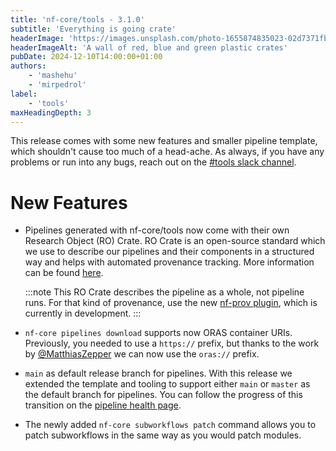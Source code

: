 ```yaml
---
title: 'nf-core/tools - 3.1.0'
subtitle: 'Everything is going crate'
headerImage: 'https://images.unsplash.com/photo-1655874835023-02d7371fbe90'
headerImageAlt: 'A wall of red, blue and green plastic crates'
pubDate: 2024-12-10T14:00:00+01:00
authors:
    - 'mashehu'
    - 'mirpedrol'
label:
    - 'tools'
maxHeadingDepth: 3
---
```


This release comes with some new features and smaller pipeline template, which shouldn't cause too much of a head-ache.
As always, if you have any problems or run into any bugs, reach out on the [#tools slack channel](https://nfcore.slack.com/archives/CE5LG7WMB).

# New Features

-   Pipelines generated with nf-core/tools now come with their own Research Object (RO) Crate.
    RO Crate is an open-source standard which we use to describe our pipelines and their components in a structured way and helps with automated provenance tracking.
    More information can be found [here](https://www.researchobject.org/ro-crate/).

    :::note
    This RO Crate describes the pipeline as a whole, not pipeline runs.
    For that kind of provenance, use the new [nf-prov plugin](https://github.com/nextflow-io/nf-prov), which is currently in development.
    :::

-   `nf-core pipelines download` supports now ORAS container URIs.
    Previously, you needed to use a `https://` prefix, but thanks to the work by [@MatthiasZepper](https://github.com/MatthiasZepper") we can now use the `oras://` prefix.
-   `main` as default release branch for pipelines. With this release we extended the template and tooling to support either `main` or `master` as the default branch for pipelines.
    You can follow the progress of this transition on the [pipeline health page](/pipeline_health).
-   The newly added `nf-core subworkflows patch` command allows you to patch subworkflows in the same way as you would patch modules.
